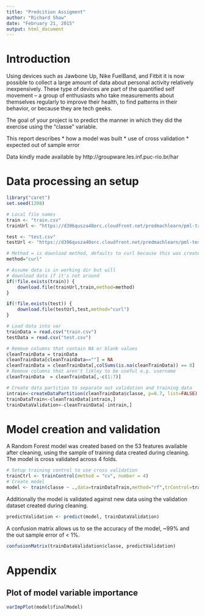 ```yaml
---
title: "Predcition Assigment"
author: "Richard Shaw"
date: "February 21, 2015"
output: html_document
---
```


# Introduction

Using devices such as Jawbone Up, Nike FuelBand, and Fitbit it is now possible to collect a large amount of data about personal activity relatively inexpensively. These type of devices are part of the quantified self movement – a group of enthusiasts who take measurements about themselves regularly to improve their health, to find patterns in their behavior, or because they are tech geeks.

The goal of your project is to predict the manner in which they did the exercise using the "classe" variable.

This report describes
 * how a model was built 
 * use of cross validation
 * expected out of sample error

Data kindly made available by http://groupware.les.inf.puc-rio.br/har

# Data processing an setup

```r
library("caret")
set.seed(1208)

# Local file names
train <- "train.csv"
trainUrl <- "https://d396qusza40orc.cloudfront.net/predmachlearn/pml-training.csv"

test <- "test.csv"
testUrl <- "https://d396qusza40orc.cloudfront.net/predmachlearn/pml-testing.csv"

# Method = is download method, defaults to curl because this was created on a mac.
method="curl"

# Assume data is in working dir but will
# download data if it's not around
if(!file.exists(train)) {
    download.file(trainUrl,train,method=method)
}

if(!file.exists(test)) {
    download.file(testUrl,test,method="curl")
}

# Load data into var
trainData = read.csv("train.csv")
testData = read.csv("test.csv")

# Remove columns that contain NA or blank values
cleanTrainData = trainData
cleanTrainData[cleanTrainData==""] = NA
cleanTrainData = cleanTrainData[,colSums(is.na(cleanTrainData)) == 0]
# Remove columns that aren't likley to be useful e.g. username
cleanTrainData  = cleanTrainData[,-c(1:7)] 

# Create data partition to separate out validation and training data
intrain<-createDataPartition(cleanTrainData$classe, p=0.7, list=FALSE)
trainDataTrain<-cleanTrainData[intrain,]
trainDataValidation<-cleanTrainData[-intrain,]
```

# Model creation and validation

A Random Forest model was created based on the 53 features available after cleaning, using the sample of training data created during cleaning. 
The model is cross validated across 4 folds.

```r
# Setup training control to use cross validation
trainCtrl <- trainControl(method = "cv", number = 4)
# Create model
model <- train(classe ~ .,data=trainDataTrain,method="rf",trControl=trainCtrl)
```

Additionally the model is validated against new data using the validation dataset created during cleaning.
```r
predictValidation <- predict(model, trainDataValidation)
```

A confusion matrix allows us to se the accuracy of the model, ~99% and the out sample error of < 1%.
```r
confusionMatrix(trainDataValidation$classe, predictValidation)
```
# Appendix
## Plot of model variable importance
```r
varImpPlot(model$finalModel)
```
